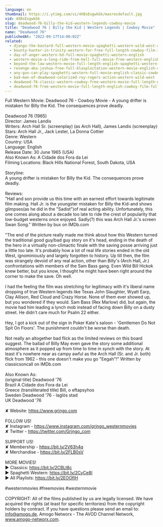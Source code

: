 ```yaml
---
language: en
thumbnail: https://i.ytimg.com/vi/4XBsExgwkGk/maxresdefault.jpg
vid: 4XBsExgwkGk
slug: deadwood-76-billy-the-kid-western-legends-cowboy-movie
title: "Deadwood 76 | Billy the Kid | Western Legends | Cowboy Movie"
name: "Deadwood 76"
publishedAt: "2022-09-17T14:00:02Z"
related:
  - django-the-bastard-full-western-movie-spaghetti-western-wild-west-action
  - bounty-hunter-in-trinity-western-for-free-full-length-cowboy-film-italo-western
  - day-of-anger-western-hd-full-movie-spaghetti-western-english
  - western-movie-a-long-ride-from-hell-full-movie-free-western-english
  - beyond-the-law-western-movie-full-length-english-spaghetti-western-full-free-youtube-movies
  - revenge-aka-joshua-free-full-blaxploitation-western-movie-english-classic-feature-film
  - any-gun-can-play-spaghetti-western-full-movie-english-classic-cowboy-film-free-full-westerns
  - bad-man-of-deadwood-colorized-roy-rogers-action-western-wild-west
  - deadwood-76-classic-western-cowboy-free-western-movie-full-length-english
  - deadwood-76-free-western-movie-full-length-english-cowboy-film-full-movie
---
```


Full Western Movie: Deadwood 76 - Cowboy Movie - A young drifter is mistaken for Billy the Kid. The consequences prove deadly.<br />
<br />
Deadwood 76 (1965)<br />
Director: James Landis<br />
Writers: Arch Hall Sr. (screenplay) (as Arch Hall), James Landis (screenplay) <br />
Stars: Arch Hall Jr., Jack Lester, La Donna Cottier<br />
Genre: Western<br />
Country: USA<br />
Language: English<br />
Release Date: 30 June 1965 (USA) <br />
Also Known As: A Cidade dos Fora da Lei <br />
Filming Locations: Black Hills National Forest, South Dakota, USA<br />
<br />
Storyline:<br />
A young drifter is mistaken for Billy the Kid. The consequences prove deadly.<br />
<br />
Reviews:<br />
"Hall and son provide us this time with an earnest effort towards legitimate film making. Hall Jr. is the youngster mistaken for Billy the Kid-and shows glimpses(as he did in the "Sadist")of real acting ability. Unfortunately, this one comes along about a decade too late to ride the crest of popularity that low-budget westerns once enjoyed. Sadly(?) this was Arch Hall Jr.'s screen Swan Song." Written by bux on IMDb.com <br />
<br />
"The end of the picture really made me think about how this Western turned the traditional good guy/bad guy story on it's head, ending in the death of the hero in a virtually non-climactic finale with the saving posse arriving just a little too late. It's probably how a lot of real life stories ended in the old West, ignominiously and largely forgotten to history. Up till then, the film was strangely devoid of any real action, other than Billy's (Arch Hall, Jr.) confrontations with members of the Sam Bass gang. Even Wild Bill Hickok knew better, but you know, I thought he might have been right around the corner to make the save. Oh well.<br />
<br />
I had the feeling the film was stretching for legitimacy with it's liberal name dropping of true Western legends like Texas John Slaughter, Wyatt Earp, Clay Allison, Red Cloud and Crazy Horse. None of them ever showed up, but you wondered if they would. Sam Bass (Rex Marlow) did, but again, the movie had him leading a lynch mob instead of facing down Billy on a dusty street. He didn't care much for Psalm 22 either.<br />
<br />
Hey, I got a kick out of the sign in Poker Kate's saloon - 'Gentlemen Do Not Spit On Floors'. The punishment couldn't be worse than death.<br />
<br />
Not really an altogether bad flick as the limited reviews on this board suggest. The ballad of Billy May even gave the story some additional atmosphere as it popped up from time to time in synch with the story. At least it's nowhere near as campy awful as the Arch Hall (Sr. and Jr. both) flick from 1962 - this one doesn't make you go "Eegah"!" Written by classicsoncall on IMDb.com <br />
<br />
Also Known As:<br />
(original title) Deadwood '76<br />
Brazil A Cidade dos Fora da Lei<br />
Greece (transliterated title) Bill, o eftapsyhos<br />
Sweden Deadwood '76 - laglös stad<br />
UK Deadwood '76<br />
<br />
✘ Website: https://www.grjngo.com<br />
<br />
FOLLOW US!<br />
✘ Instagram - https://www.instagram.com/grjngo_westernmovies<br />
✘ Twitter - https://twitter.com/Grjngo_com<br />
<br />
SUPPORT US!<br />
✘ Membership - https://bit.ly/2V63h4q<br />
✘ Merchandise - https://bit.ly/2FLB0sV<br />
<br />
MORE MOVIES! <br />
► Classics: https://bit.ly/2CBLt8c <br />
► Spaghetti Western: https://bit.ly/2CyCe8I <br />
► All Playlists: https://bit.ly/2EOOfIH <br />
<br />
#westernmovies #freemovies #westernmovie<br />
<br />
COPYRIGHT: All of the films published by us are legally licensed. We have acquired the rights (at least for specific territories) from the copyright holders by contract. If you have questions please send an email to: info@amogo.de, Amogo Networx - The AVOD Channel Network, www.amogo-networx.com.